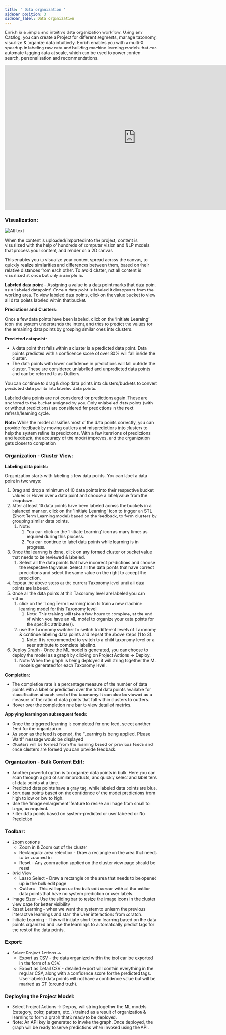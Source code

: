 ```yaml
---
title: ' Data organization '
sidebar_position: 3
sidebar_label: Data organization
---
```


Enrich is a simple and intuitive data organization workflow. Using any Catalog, you can create a Project for different segments, manage taxonomy, visualize & organize data intuitively. Enrich enables you with a multi-X speedup in labeling raw data and building machine learning models that can automate tagging data at scale, which can be used to power content search, personalisation and recommendations.

<iframe width="864" height="479" src="https://www.youtube.com/embed/8db-QpGXaKY" title="Effortless Data Enrichment with Vue.ai | eCommerce Retail" frameborder="0" allow="accelerometer; autoplay; clipboard-write; encrypted-media; gyroscope; picture-in-picture; web-share" referrerpolicy="strict-origin-when-cross-origin" allowfullscreen></iframe>


### Visualization:


![Alt text](https://d1r1e7xjkfj7nz.cloudfront.net/data1bb.png 'a title')

When the content is uploaded/imported into the project, content is visualized with the help of hundreds of computer vision and NLP models that process your content, and render on a 2D canvas.

This enables you to visualize your content spread across the canvas, to quickly realize similarities and differences between them, based on their relative distances from each other. To avoid clutter, not all content is visualized at once but only a sample is.

**Labeled data point** - Assigning a value to a data point marks that data point as a ‘labeled datapoint’. Once a data point is labeled it disappears from the working area. To view labeled data points, click on the value bucket to view all data points labeled within that bucket.

**Predictions and Clusters:**

Once a few data points have been labeled, click on the ‘Initiate Learning’ icon, the system understands the intent, and tries to predict the values for the remaining data points by grouping similar ones into clusters.

**Predicted datapoint:**

- A data point that falls within a cluster is a predicted data point. Data points predicted with a confidence score of over 80% will fall inside the cluster.
- The data points with lower confidence in predictions will fall outside the cluster. These are considered unlabelled and unpredicted data points and can be referred to as Outliers.

You can continue to drag & drop data points into clusters/buckets to convert predicted data points into labeled data points.

Labeled data points are not considered for predictions again. These are anchored to the bucket assigned by you. Only unlabelled data points (with or without predictions) are considered for predictions in the next refresh/learning cycle.

**Note:** While the model classifies most of the data points correctly, you can provide feedback by moving outliers and mispredictions into clusters to help the system refine its predictions. With a few iterations of predictions and feedback, the accuracy of the model improves, and the organization gets closer to completion

### **Organization - Cluster View:**

**Labeling data points:**

Organization starts with labeling a few data points. You can label a data point in two ways:

1. Drag and drop a minimum of 10 data points into their respective bucket values or Hover over a data point and choose a label/value from the dropdown.
1. After at least 10 data points have been labeled across the buckets in a balanced manner, click on the 'Initiate Learning' icon to trigger an STL (Short Term Learning model) based on the feedback, to form clusters by grouping similar data points.
   1. Note:
      1. You can click on the ‘Initiate Learning’ icon as many times as required during this process.
      1. You can continue to label data points while learning is in progress.
1. Once the learning is done, click on any formed cluster or bucket value that needs to be reviewed & labeled.
   1. Select all the data points that have incorrect predictions and choose the respective tag value.
      Select all the data points that have correct predictions and select the same value on the right to accept the prediction.
1. Repeat the above steps at the current Taxonomy level until all data points are labeled.
1. Once all the data points at this Taxonomy level are labeled you can either
   1. click on the ‘Long Term Learning’ icon to train a new machine learning model for this Taxonomy level
      1. Note: This training will take a few hours to complete, at the end of which you have an ML model to organize your data points for the specific attribute(s).
   1. use the Taxonomy switcher to switch to different levels of Taxonomy & continue labeling data points and repeat the above steps (1 to 3).
      1. Note: It is recommended to switch to a child taxonomy level or a peer attribute to complete labeling.
1. Deploy Graph - Once the ML model is generated, you can choose to deploy the model as a graph by clicking on Project Actions → Deploy.
   1. Note: When the graph is being deployed it will string together the ML models generated for each Taxonomy level.

**Completion:**

- The completion rate is a percentage measure of the number of data points with a label or prediction over the total data points available for classification at each level of the taxonomy. It can also be viewed as a measure of the ratio of data points that fall within clusters to outliers.
- Hover over the completion rate bar to view detailed metrics.

**Applying learning on subsequent feeds:**

- Once the triggered learning is completed for one feed, select another feed for the organization.
- As soon as the feed is opened, the “Learning is being applied. Please Wait!” message would be displayed
- Clusters will be formed from the learning based on previous feeds and once clusters are formed you can provide feedback.

### Organization - Bulk Content Edit:

- Another powerful option is to organize data points in bulk. Here you can scan through a grid of similar products, and quickly select and label tens of data points at a time.
- Predicted data points have a gray tag, while labeled data points are blue.
- Sort data points based on the confidence of the model predictions from high to low or low to high.
- Use the ‘Image enlargement’ feature to resize an image from small to large, as required.
- Filter data points based on system-predicted or user labeled or No Prediction

### Toolbar:

- Zoom options
  - Zoom in & Zoom out of the cluster
  - Rectangular area selection - Draw a rectangle on the area that needs to be zoomed in
  - Reset - Any zoom action applied on the cluster view page should be reset
- Grid View
  - Lasso Select - Draw a rectangle on the area that needs to be opened up in the bulk edit page
  - Outliers - This will open up the bulk edit screen with all the outlier data points that have no system prediction or user labels.
- Image Sizer - Use the sliding bar to resize the image icons in the cluster view page for better visibility
- Reset Learning - when we want the system to unlearn the previous interactive learnings and start the User interactions from scratch.
- Initiate Learning - This will initiate short-term learning based on the data points organized and use the learnings to automatically predict tags for the rest of the data points.

### Export:

- Select Project Actions →
  - Export as CSV - the data organized within the tool can be exported in the form of a CSV.
  - Export as Detail CSV - detailed export will contain everything in the regular CSV, along with a confidence score for the predicted tags. User-labeled data points will not have a confidence value but will be marked as GT (ground truth).

### Deploying the Project Model:

- Select Project Actions → Deploy, will string together the ML models (category, color, pattern, etc…) trained as a result of organization & learning to form a graph that’s ready to be deployed.
- Note: An API key is generated to invoke the graph. Once deployed, the graph will be ready to serve predictions when invoked using the API.
